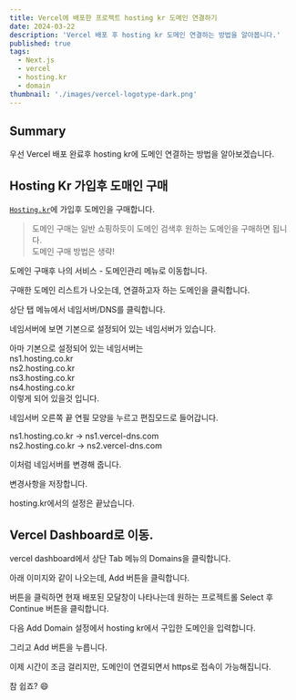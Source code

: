 ```yaml
---
title: Vercel에 배포한 프로젝트 hosting kr 도메인 연결하기
date: 2024-03-22
description: 'Vercel 배포 후 hosting kr 도메인 연결하는 방법을 알아봅니다.'
published: true
tags:
  - Next.js
  - vercel
  - hosting.kr
  - domain
thumbnail: './images/vercel-logotype-dark.png'
---
```


## Summary

우선 Vercel 배포 완료후 hosting kr에 도메인 연결하는 방법을 알아보겠습니다.

## Hosting Kr 가입후 도매인 구매

[`Hosting.kr`](https://www.hosting.kr/)에 가입후 도메인을 구매합니다.

> 도메인 구매는 일반 쇼핑하듯이 도메인 검색후 원하는 도메인을 구매하면 됩니다.<br/>
> 도메인 구매 방법은 생략!

도메인 구매후 나의 서비스 - 도메인관리 메뉴로 이동합니다.

<MDXImage
  src="./images/domain-setting.png"
  title="구매한 도메인 리스트"
  width="500px"
/>

구매한 도메인 리스트가 나오는데, 연결하고자 하는 도메인을 클릭합니다.

상단 탭 메뉴에서 네임서버/DNS를 클릭합니다.

네임서버에 보면 기본으로 설정되어 있는 네임서버가 있습니다.

아마 기본으로 설정되어 있는 네임서버는<br/>
ns1.hosting.co.kr<br/>
ns2.hosting.co.kr<br/>
ns3.hosting.co.kr<br/>
ns4.hosting.co.kr<br/>
이렇게 되어 있을것 입니다.

네임서버 오른쪽 끝 연필 모양을 누르고 편집모드로 들어갑니다.

ns1.hosting.co.kr -> ns1.vercel-dns.com<br/>
ns2.hosting.co.kr -> ns2.vercel-dns.com

이처럼 네임서버를 변경해 줍니다.

변경사항을 저장합니다.

hosting.kr에서의 설정은 끝났습니다.

## Vercel Dashboard로 이동.

vercel dashboard에서 상단 Tab 메뉴의 Domains을 클릭합니다.

아래 이미지와 같이 나오는데, Add 버튼을 클릭합니다.

<MDXImage src="./images/vercel-dashboard.png" title="Vercel Dashboard" />

버튼을 클릭하면 현재 배포된 모달창이 나타나는데 원하는 프로젝트롤 Select 후 Continue 버튼을 클릭합니다.

<MDXImage src="./images/add-domain1.png" title="Add Domain" />

다음 Add Domain 설정에서 hosting kr에서 구입한 도메인을 입력합니다.

<MDXImage src="./images/add-domain2.png" title="Add Domain" />

그리고 Add 버튼을 누릅니다.

이제 시간이 조금 걸리지만, 도메인이 연결되면서 https로 접속이 가능해집니다.

참 쉽죠? 😄
